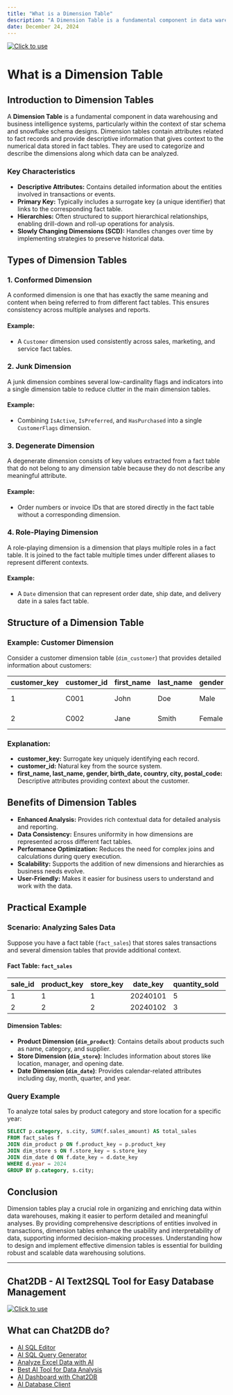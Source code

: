 ```yaml
---
title: "What is a Dimension Table"
description: "A Dimension Table is a fundamental component in data warehousing and business intelligence systems, particularly within the context of star schema and snowflake schema designs."
date: December 24, 2024
---
```

[![Click to use](/image/blog/bg/chat2db1.png)](https://app.chat2db.ai/)
# What is a Dimension Table

## Introduction to Dimension Tables

A **Dimension Table** is a fundamental component in data warehousing and business intelligence systems, particularly within the context of star schema and snowflake schema designs. Dimension tables contain attributes related to fact records and provide descriptive information that gives context to the numerical data stored in fact tables. They are used to categorize and describe the dimensions along which data can be analyzed.

### Key Characteristics

- **Descriptive Attributes:** Contains detailed information about the entities involved in transactions or events.
- **Primary Key:** Typically includes a surrogate key (a unique identifier) that links to the corresponding fact table.
- **Hierarchies:** Often structured to support hierarchical relationships, enabling drill-down and roll-up operations for analysis.
- **Slowly Changing Dimensions (SCD):** Handles changes over time by implementing strategies to preserve historical data.

## Types of Dimension Tables

### 1. **Conformed Dimension**

A conformed dimension is one that has exactly the same meaning and content when being referred to from different fact tables. This ensures consistency across multiple analyses and reports.

#### Example:
- A `Customer` dimension used consistently across sales, marketing, and service fact tables.

### 2. **Junk Dimension**

A junk dimension combines several low-cardinality flags and indicators into a single dimension table to reduce clutter in the main dimension tables.

#### Example:
- Combining `IsActive`, `IsPreferred`, and `HasPurchased` into a single `CustomerFlags` dimension.

### 3. **Degenerate Dimension**

A degenerate dimension consists of key values extracted from a fact table that do not belong to any dimension table because they do not describe any meaningful attribute.

#### Example:
- Order numbers or invoice IDs that are stored directly in the fact table without a corresponding dimension.

### 4. **Role-Playing Dimension**

A role-playing dimension is a dimension that plays multiple roles in a fact table. It is joined to the fact table multiple times under different aliases to represent different contexts.

#### Example:
- A `Date` dimension that can represent order date, ship date, and delivery date in a sales fact table.

## Structure of a Dimension Table

### Example: Customer Dimension

Consider a customer dimension table (`dim_customer`) that provides detailed information about customers:

| customer_key | customer_id | first_name | last_name | gender | birth_date | country | city | postal_code |
|--------------|-------------|------------|-----------|--------|------------|---------|------|-------------|
| 1            | C001        | John       | Doe       | Male   | 1985-07-15 | USA     | New York | 10001       |
| 2            | C002        | Jane       | Smith     | Female | 1990-03-22 | Canada  | Toronto | M5H 2N2     |

### Explanation:
- **customer_key:** Surrogate key uniquely identifying each record.
- **customer_id:** Natural key from the source system.
- **first_name, last_name, gender, birth_date, country, city, postal_code:** Descriptive attributes providing context about the customer.

## Benefits of Dimension Tables

- **Enhanced Analysis:** Provides rich contextual data for detailed analysis and reporting.
- **Data Consistency:** Ensures uniformity in how dimensions are represented across different fact tables.
- **Performance Optimization:** Reduces the need for complex joins and calculations during query execution.
- **Scalability:** Supports the addition of new dimensions and hierarchies as business needs evolve.
- **User-Friendly:** Makes it easier for business users to understand and work with the data.

## Practical Example

### Scenario: Analyzing Sales Data

Suppose you have a fact table (`fact_sales`) that stores sales transactions and several dimension tables that provide additional context.

#### Fact Table: `fact_sales`

| sale_id | product_key | store_key | date_key | quantity_sold | sales_amount |
|---------|-------------|-----------|----------|---------------|--------------|
| 1       | 1           | 1         | 20240101 | 5             | 250.00       |
| 2       | 2           | 2         | 20240102 | 3             | 150.00       |

#### Dimension Tables:
- **Product Dimension (`dim_product`)**: Contains details about products such as name, category, and supplier.
- **Store Dimension (`dim_store`)**: Includes information about stores like location, manager, and opening date.
- **Date Dimension (`dim_date`)**: Provides calendar-related attributes including day, month, quarter, and year.

### Query Example

To analyze total sales by product category and store location for a specific year:

```sql
SELECT p.category, s.city, SUM(f.sales_amount) AS total_sales
FROM fact_sales f
JOIN dim_product p ON f.product_key = p.product_key
JOIN dim_store s ON f.store_key = s.store_key
JOIN dim_date d ON f.date_key = d.date_key
WHERE d.year = 2024
GROUP BY p.category, s.city;
```

## Conclusion

Dimension tables play a crucial role in organizing and enriching data within data warehouses, making it easier to perform detailed and meaningful analyses. By providing comprehensive descriptions of entities involved in transactions, dimension tables enhance the usability and interpretability of data, supporting informed decision-making processes. Understanding how to design and implement effective dimension tables is essential for building robust and scalable data warehousing solutions.

---

## Chat2DB - AI Text2SQL Tool for Easy Database Management

[![Click to use](/image/blog/chat2db.png)](https://app.chat2db.ai/)

## What can Chat2DB do?

- [AI SQL Editor](https://chat2db.ai/feature/AI%20SQL%20Editor)
- [AI SQL Query Generator](https://chat2db.ai/feature/AI%20SQL%20Query%20Generator)
- [Analyze Excel Data with AI](https://chat2db.ai/feature/Analyze%20Excel%20Data%20with%20AI)
- [Best AI Tool for Data Analysis](https://chat2db.ai/feature/Best%20AI%20Tool%20for%20Data%20Analysis)
- [AI Dashboard with Chat2DB](https://chat2db.ai/feature/AI%20Dashboard%20with%20Chat2DB)
- [AI Database Client](https://chat2db.ai/feature/AI%20Database%20Client)
